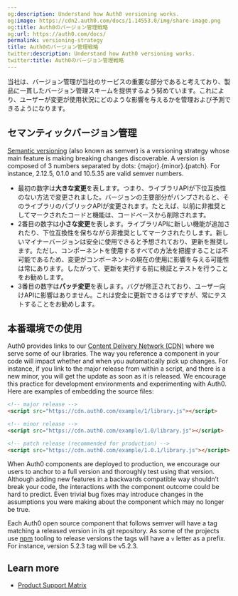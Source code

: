 ```yaml
---
og:description: Understand how Auth0 versioning works.
og:image: https://cdn2.auth0.com/docs/1.14553.0/img/share-image.png
og:title: Auth0のバージョン管理戦略
og:url: https://auth0.com/docs/
permalink: versioning-strategy
title: Auth0のバージョン管理戦略
twitter:description: Understand how Auth0 versioning works.
twitter:title: Auth0のバージョン管理戦略
---
```


当社は、バージョン管理が当社のサービスの重要な部分であると考えており、製品に一貫したバージョン管理スキームを提供するよう努めています。これにより、ユーザーが変更が使用状況にどのような影響を与えるかを管理および予測できるようになります。

## セマンティックバージョン管理

[Semantic versioning](http://semver.org) (also known as semver) is a versioning strategy whose main feature is making breaking changes discoverable. A version is composed of 3 numbers separated by dots: {major}.{minor}.{patch}. For instance, 2.12.5, 0.1.0 and 10.5.35 are valid semver numbers.

* 最初の数字は**大きな変更**を表します。つまり、ライブラリAPIが下位互換性のない方法で変更されました。バージョンの主要部分がバンプされると、そのライブラリのパブリックAPIが変更されます。たとえば、以前に非推奨としてマークされたコードと機能は、コードベースから削除されます。
* 2番目の数字は**小さな変更**を表します。ライブラリAPIに新しい機能が追加されたり、下位互換性を保ちながら非推奨としてマークされたりします。新しいマイナーバージョンは安全に使用できると予想されており、更新を推奨します。ただし、コンポーネントを使用するすべての方法を把握することは不可能であるため、変更がコンポーネントの現在の使用に影響を与える可能性は常にあります。したがって、更新を実行する前に検証とテストを行うことをお勧めします。
* 3番目の数字は**パッチ変更**を表します。バグが修正されており、ユーザー向けAPIに影響はありません。これは安全に更新できるはずですが、常にテストすることをお勧めします。

## 本番環境での使用

Auth0 provides links to our [Content Delivery Network (CDN)](https://en.wikipedia.org/wiki/Content_delivery_network) where we serve some of our libraries. The way you reference a component in your code will impact whether and when you automatically pick up changes. For instance, if you link to the major release from within a script, and there is a new minor, you will get the update as soon as it is released. We encourage this practice for development environments and experimenting with Auth0. Here are examples of embedding the source files:

```html lines
<!-- major release -->
<script src="https://cdn.auth0.com/example/1/library.js"></script>

<!-- minor release -->
<script src="https://cdn.auth0.com/example/1.0/library.js"></script>

<!-- patch release (recommended for production) -->
<script src="https://cdn.auth0.com/example/1.0.1/library.js"></script>
```






When Auth0 components are deployed to production, we encourage our users to anchor to a full version and thoroughly test using that version. Although adding new features in a backwards compatible way shouldn’t break your code, the interactions with the component outcome could be hard to predict. Even trivial bug fixes may introduce changes in the assumptions you were making about the component which may no longer be true.

Each Auth0 open source component that follows semver will have a tag matching a released version in its git repository. As some of the projects use [npm](https://npmjs.com) tooling to release versions the tags will have a `v` letter as a prefix. For instance, version 5.2.3 tag will be v5.2.3.

## Learn more

* [Product Support Matrix](/docs/troubleshoot/customer-support/product-support-matrix)